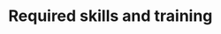 # Required skills and training

```{=html}
<!--
The appliance manager is appointed by the lab management, follows all training courses, reads the manual and writes the appliance procedure (SIP).
User requirements:
- Read and understand this procedure
- Follow training by device responsible
- Being able to perform a measurement independently
- Perform a maintenance.
-->
```
